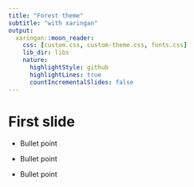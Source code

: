 ```yaml
---
title: "Forest theme"
subtitle: "with xaringan"
output:
  xaringan::moon_reader:
    css: [custom.css, custom-theme.css, fonts.css]
    lib_dir: libs
    nature:
      highlightStyle: github
      highlightLines: true
      countIncrementalSlides: false
---
```


# First slide

- Bullet point 

- Bullet point

- Bullet point

